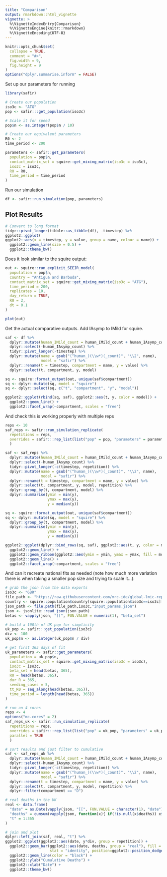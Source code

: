 ```yaml
---
title: "Comparison"
output: rmarkdown::html_vignette
vignette: >
  %\VignetteIndexEntry{Comparison}
  %\VignetteEngine{knitr::rmarkdown}
  %\VignetteEncoding{UTF-8}
---
```


```r
knitr::opts_chunk$set(
  collapse = TRUE,
  comment = "#>", 
  fig.width = 9, 
  fig.height = 9
)
options("dplyr.summarise.inform" = FALSE)
```

Set up our parameters for running

```r
library(safir)

# Create our population
iso3c <- "ATG"
pop <- safir:::get_population(iso3c)

# Scale it for speed
pop$n <- as.integer(pop$n / 10)

# Create our equivalent parameters
R0 <- 2
time_period <- 200

parameters <- safir::get_parameters(
  population = pop$n,
  contact_matrix_set = squire::get_mixing_matrix(iso3c = iso3c),
  iso3c = iso3c,
  R0 = R0,
  time_period = time_period
)


```

Run our simulation

```r

df <- safir::run_simulation(pop, parameters)

```

## Plot Results

```r
# Convert to long format
tidyr::pivot_longer(tibble::as_tibble(df), -timestep) %>% 
ggplot2::ggplot(
ggplot2::aes(x = timestep, y = value, group = name, colour = name)) +
  ggplot2::geom_line(size = 0.5) +
  ggplot2::theme_bw()
```

Does it look similar to the squire output:

```r

out <- squire::run_explicit_SEEIR_model(
  population = pop$n, 
  country = "Antigua and Barbuda", 
  contact_matrix_set = squire::get_mixing_matrix(iso3c = "ATG"),
  time_period = 200, 
  replicates = 10,
  day_return = TRUE, 
  R0 = 2, 
  dt = 0.1
)

plot(out)

```

Get the actual comparative outputs. Add IAsymp to IMild for squire.

```r

saf <- df %>% 
  dplyr::mutate(human_IMild_count = human_IMild_count + human_IAsymp_count) %>% 
  dplyr::select(-human_IAsymp_count) %>% 
  tidyr::pivot_longer(-timestep) %>% 
  dplyr::mutate(name = gsub("(^human_)(\\w*)(_count)", "\\2", name), 
                model = "safir") %>% 
  dplyr::rename(t = timestep, compartment = name, y = value) %>% 
  dplyr::select(t, compartment, y, model)

sq <- squire::format_output(out, unique(saf$compartment))
sq <- dplyr::mutate(sq, model = "squire")
sq <- dplyr::select(sq, c("t", "compartment", "y", "model"))

ggplot2::ggplot(rbind(sq, saf), ggplot2::aes(t, y, color = model)) +
  ggplot2::geom_line() +
  ggplot2::facet_wrap(~compartment, scales = "free")

```

And check this is working properly with multiple reps

```r

reps <- 10
saf_reps <- safir::run_simulation_replicate(
  repetitions = reps, 
  overrides = safir:::rep_list(list("pop" = pop, "parameters" = parameters), reps)
  )

saf <- saf_reps %>% 
  dplyr::mutate(human_IMild_count = human_IMild_count + human_IAsymp_count) %>% 
  dplyr::select(-human_IAsymp_count) %>% 
  tidyr::pivot_longer(-c(timestep, repetition)) %>% 
  dplyr::mutate(name = gsub("(^human_)(\\w*)(_count)", "\\2", name), 
                model = "safir") %>% 
  dplyr::rename(t = timestep, compartment = name, y = value) %>% 
  dplyr::select(t, compartment, y, model, repetition) %>% 
  dplyr::group_by(t, compartment, model) %>% 
  dplyr::summarise(ymin = min(y),
                   ymax = max(y),
                   y = median(y))

sq <- squire::format_output(out, unique(saf$compartment))
sq <- dplyr::mutate(sq, model = "squire") %>% 
  dplyr::group_by(t, compartment, model) %>% 
  dplyr::summarise(ymin = min(y),
                   ymax = max(y),
                   y = median(y))

ggplot2::ggplot(dplyr::bind_rows(sq, saf), ggplot2::aes(t, y, color = model)) +
  ggplot2::geom_line() +
  ggplot2::geom_ribbon(ggplot2::aes(ymin = ymin, ymax = ymax, fill = model), alpha = 0.2) +
  ggplot2::geom_line() +
  ggplot2::facet_wrap(~compartment, scales = "free")

```

And can it recreate national fits as needed (note how much more variation there is
when taking a smaller pop size and trying to scale it...):


```r

# grab the json from the data exports
iso3c <- "GBR"
file_path <- "https://raw.githubusercontent.com/mrc-ide/global-lmic-reports/master/"
country <- squire::population$country[squire::population$iso3c==iso3c][1]
json_path <- file.path(file_path,iso3c,"input_params.json")
json <- jsonlite::read_json(json_path)
betas <- vapply(json, "[[", FUN.VALUE = numeric(1), "beta_set")

# build a 100th of UK pop for simplicity
uk_pop <- safir:::get_population(iso3c)
div <- 100
uk_pop$n <- as.integer(uk_pop$n / div)

# get first 365 days of fit
uk_parameters <- safir::get_parameters(
  population = uk_pop$n,
  contact_matrix_set = squire::get_mixing_matrix(iso3c = iso3c),
  iso3c = iso3c,
  beta_set = head(betas, 365),
  R0 = head(betas, 365), 
  dur_R = 365,
  seeding_cases = 5, 
  tt_R0 = seq_along(head(betas, 365)),
  time_period = length(head(betas, 365))
)

# run on 4 cores
reps <- 4
options("mc.cores" = 2)
saf_reps_uk <- safir::run_simulation_replicate(
  repetitions = reps, 
  overrides = safir:::rep_list(list("pop" = uk_pop, "parameters" = uk_parameters), reps),
  parallel = TRUE
  )

# sort results and just filter to cumulative 
saf <- saf_reps_uk %>% 
  dplyr::mutate(human_IMild_count = human_IMild_count + human_IAsymp_count) %>% 
  dplyr::select(-human_IAsymp_count) %>% 
  tidyr::pivot_longer(-c(timestep, repetition)) %>% 
  dplyr::mutate(name = gsub("(^human_)(\\w*)(_count)", "\\2", name), 
                model = "safir") %>% 
  dplyr::rename(t = timestep, compartment = name, y = value) %>% 
  dplyr::select(t, compartment, y, model, repetition) %>% 
  dplyr::filter(compartment == "D")

# real deaths in the UK
real <- data.frame(
  "date" = as.Date(vapply(json, "[[", FUN.VALUE = character(1), "date"))[1:365], 
  "deaths" = cumsum(vapply(json, function(x){ if(!is.null(x$deaths)) x$deaths else  0}, numeric(1))[1:365]),
  "t" = 1:365
)

# join and plot
dplyr::left_join(saf, real, "t") %>% 
ggplot2::ggplot(ggplot2::aes(date, y*div, group = repetition)) +
  ggplot2::geom_bar(ggplot2::aes(date, deaths, group = "real"), fill = "red", 
                    stat = "identity", position=ggplot2::position_dodge(width = 0)) +
  ggplot2::geom_line(color = "black") +
  ggplot2::ylab("Cumulative Deaths") +
  ggplot2::xlab("Date") +
  ggplot2::theme_bw()

```
